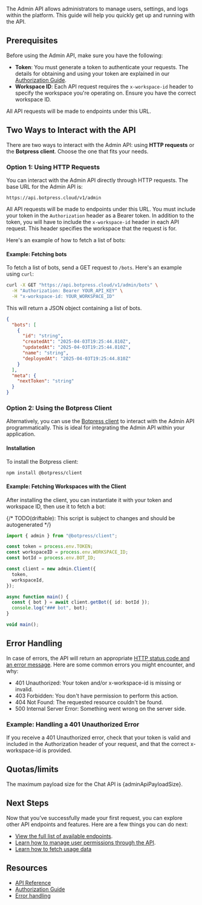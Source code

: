 
The Admin API allows administrators to manage users, settings, and logs within the platform. This guide will help you quickly get up and running with the API.

## Prerequisites

Before using the Admin API, make sure you have the following:

- **Token**: You must generate a token to authenticate your requests. The details for obtaining and using your token are explained in our [Authorization Guide](../authentication).
- **Workspace ID**: Each API request requires the `x-workspace-id` header to specify the workspace you're operating on. Ensure you have the correct workspace ID.

All API requests will be made to endpoints under this URL.

## Two Ways to Interact with the API

There are two ways to interact with the Admin API: using **HTTP requests** or the **Botpress client**. Choose the one that fits your needs.

### Option 1: Using HTTP Requests

You can interact with the Admin API directly through HTTP requests. The base URL for the Admin API is:

```http
https://api.botpress.cloud/v1/admin
```

All API requests will be made to endpoints under this URL. You must include your token in the `Authorization` header as a Bearer token. In addition to the token, you will have to include the `x-workspace-id` header in each API request. This header specifies the workspace that the request is for.

Here's an example of how to fetch a list of bots:

#### Example: Fetching bots

To fetch a list of bots, send a GET request to `/bots`. Here's an example using `curl`:

```bash
curl -X GET "https://api.botpress.cloud/v1/admin/bots" \
  -H "Authorization: Bearer YOUR_API_KEY" \
  -H "x-workspace-id: YOUR_WORKSPACE_ID"
```

This will return a JSON object containing a list of bots.

```json
{
  "bots": [
    {
      "id": "string",
      "createdAt": "2025-04-03T19:25:44.810Z",
      "updatedAt": "2025-04-03T19:25:44.810Z",
      "name": "string",
      "deployedAt": "2025-04-03T19:25:44.810Z"
    }
  ],
  "meta": {
    "nextToken": "string"
  }
}
```

### Option 2: Using the Botpress Client

Alternatively, you can use the [Botpress client](https://www.npmjs.com/package/@botpress/client) to interact with the Admin API programmatically. This is ideal for integrating the Admin API within your application.

#### Installation

To install the Botpress client:

```bash
npm install @botpress/client
```

#### Example: Fetching Workspaces with the Client

After installing the client, you can instantiate it with your token and workspace ID, then use it to fetch a bot:

{/* TODO(driftable): This script is subject to changes and should be autogenerated */}
```ts
import { admin } from "@botpress/client";

const token = process.env.TOKEN;
const workspaceID = process.env.WORKSPACE_ID;
const botId = process.env.BOT_ID;

const client = new admin.Client({
  token,
  workspaceId,
});

async function main() {
  const { bot } = await client.getBot({ id: botId });
  console.log("### bot", bot);
}

void main();
```

## Error Handling

In case of errors, the API will return an appropriate [HTTP status code and an error message](../errors). Here are some common errors you might encounter, and why:

- 401 Unauthorized: Your token and/or x-workspace-id is missing or invalid.
- 403 Forbidden: You don't have permission to perform this action.
- 404 Not Found: The requested resource couldn't be found.
- 500 Internal Server Error: Something went wrong on the server side.

### Example: Handling a 401 Unauthorized Error

If you receive a 401 Unauthorized error, check that your token is valid and included in the Authorization header of your request, and that the correct x-workspace-id is provided.

## Quotas/limits

The maximum payload size for the Chat API is {adminApiPayloadSize}.

## Next Steps

Now that you’ve successfully made your first request, you can explore other API endpoints and features. Here are a few things you can do next:

- [View the full list of available endpoints](#).
- [Learn how to manage user permissions through the API](#).
- [Learn how to fetch usage data](#)

## Resources

- [API Reference](#)
- [Authorization Guide](../authentication)
- [Error handling](../errors)
